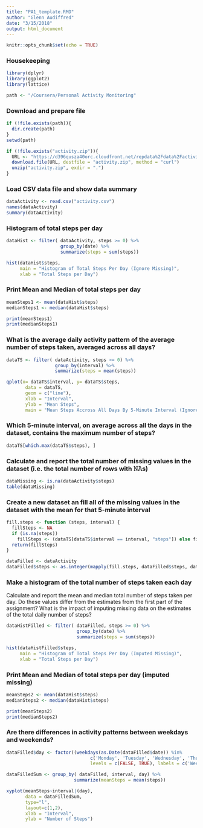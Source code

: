 ```yaml
---
title: "PA1_template.RMD"
author: "Glenn Audiffred"
date: "3/15/2018"
output: html_document
---
```

```r
knitr::opts_chunk$set(echo = TRUE)
```

### Housekeeping

```r
library(dplyr)
library(ggplot2)
library(lattice)

path <- "/Coursera/Personal Activity Monitoring"
```

### Download and prepare file

```r
if (!file.exists(path)){
  dir.create(path)
}
setwd(path)

if (!file.exists("activity.zip")){
  URL <- "https://d396qusza40orc.cloudfront.net/repdata%2Fdata%2Factivity.zip"
  download.file(URL, destfile = "activity.zip", method = "curl")
  unzip("activity.zip", exdir = ".")
}
```

### Load CSV data file and show data summary

```r
dataActivity <- read.csv("activity.csv")
names(dataActivity)
summary(dataActivity)
```

### Histogram of total steps per day

```r
dataHist <- filter( dataActivity, steps >= 0) %>%
                    group_by(date) %>%
                    summarize(steps = sum(steps))

hist(dataHist$steps,
     main = "Histogram of Total Steps Per Day (Ignore Missing)",
     xlab = "Total Steps per Day")
```

### Print Mean and Median of total steps per day

```r
meanSteps1 <- mean(dataHist$steps)
medianSteps1 <- median(dataHist$steps)

print(meanSteps1)
print(medianSteps1)
```

### What is the average daily activity pattern of the average number of steps taken, averaged across all days?

```r
dataTS <- filter( dataActivity, steps >= 0) %>%
                  group_by(interval) %>%
                  summarize(steps = mean(steps))

qplot(x= dataTS$interval, y= dataTS$steps,
       data = dataTS,
       geom = c("line"), 
       xlab = "Interval", 
       ylab = "Mean Steps", 
       main = "Mean Steps Accross All Days By 5-Minute Interval (Ignore Missing)")
```

### Which 5-minute interval, on average across all the days in the dataset, contains the maximum number of steps?

```r
dataTS[which.max(dataTS$steps), ]
```

### Calculate and report the total number of missing values in the dataset (i.e. the total number of rows with 𝙽𝙰s)

```r
dataMissing <- is.na(dataActivity$steps)
table(dataMissing)
```

### Create a new dataset an fill all of the missing values in the dataset with the mean for that 5-minute interval

```r
fill.steps <- function (steps, interval) {
  fillSteps <- NA
  if (is.na(steps))
    fillSteps <- (dataTS[dataTS$interval == interval, "steps"]) else fillSteps <- c(steps)
  return(fillSteps)
}

dataFilled <- dataActivity
dataFilled$steps <- as.integer(mapply(fill.steps, dataFilled$steps, dataFilled$interval))
```

### Make a histogram of the total number of steps taken each day
Calculate and report the mean and median total number of steps taken per day. Do these values differ from the estimates from the first part of the assignment? What is the impact of imputing missing data on the estimates of the total daily number of steps?

```r
dataHistFilled <- filter( dataFilled, steps >= 0) %>%
                          group_by(date) %>%
                          summarize(steps = sum(steps))

hist(dataHistFilled$steps,
     main = "Histogram of Total Steps Per Day (Imputed Missing)",
     xlab = "Total Steps per Day")
```

### Print Mean and Median of total steps per day (imputed missing)

```r
meanSteps2 <- mean(dataHist$steps)
medianSteps2 <- median(dataHist$steps)

print(meanSteps2)
print(medianSteps2)
```

### Are there differences in activity patterns between weekdays and weekends?

```r
dataFilled$day <- factor((weekdays(as.Date(dataFilled$date)) %in% 
                               c('Monday', 'Tuesday', 'Wednesday', 'Thursday', 'Friday')), 
                               levels = c(FALSE, TRUE), labels = c('Weekend', 'Weekday'))

dataFilledSum <- group_by( dataFilled, interval, day) %>%
                         summarize(meanSteps = mean(steps))

xyplot(meanSteps~interval|(day),
       data = dataFilledSum,
       type="l",
       layout=c(1,2),
       xlab = "Interval",
       ylab = "Number of Steps")
```
